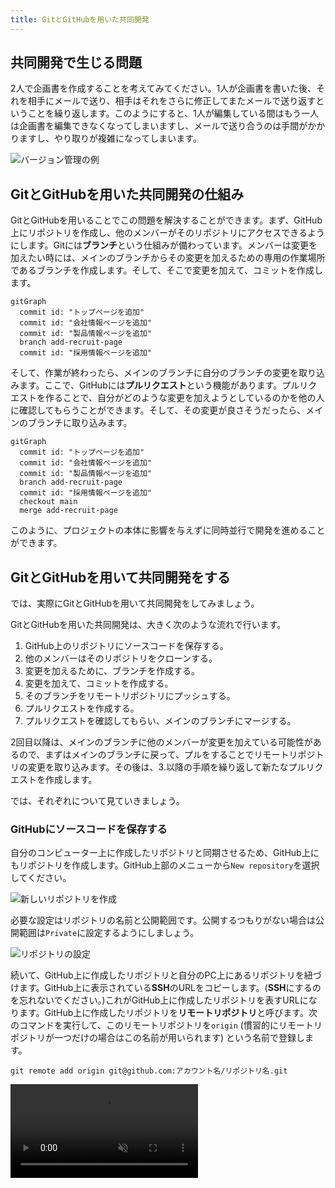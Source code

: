 ```yaml
---
title: GitとGitHubを用いた共同開発
---
```



## 共同開発で生じる問題

2人で企画書を作成することを考えてみてください。1人が企画書を書いた後、それを相手にメールで送り、相手はそれをさらに修正してまたメールで送り返すということを繰り返します。このようにすると、1人が編集している間はもう一人は企画書を編集できなくなってしまいますし、メールで送り合うのは手間がかかりますし、やり取りが複雑になってしまいます。

![バージョン管理の例](./versioning-example.png)

## GitとGitHubを用いた共同開発の仕組み

GitとGitHubを用いることでこの問題を解決することができます。まず、GitHub上にリポジトリを作成し、他のメンバーがそのリポジトリにアクセスできるようにします。Gitには**ブランチ**という仕組みが備わっています。メンバーは変更を加えたい時には、メインのブランチからその変更を加えるための専用の作業場所であるブランチを作成します。そして、そこで変更を加えて、コミットを作成します。

```mermaid
gitGraph
  commit id: "トップページを追加"
  commit id: "会社情報ページを追加"
  commit id: "製品情報ページを追加"
  branch add-recruit-page
  commit id: "採用情報ページを追加"
```

そして、作業が終わったら、メインのブランチに自分のブランチの変更を取り込みます。ここで、GitHubには**プルリクエスト**という機能があります。プルリクエストを作ることで、自分がどのような変更を加えようとしているのかを他の人に確認してもらうことができます。そして、その変更が良さそうだったら、メインのブランチに取り込みます。

```mermaid
gitGraph
  commit id: "トップページを追加"
  commit id: "会社情報ページを追加"
  commit id: "製品情報ページを追加"
  branch add-recruit-page
  commit id: "採用情報ページを追加"
  checkout main
  merge add-recruit-page
```

このように、プロジェクトの本体に影響を与えずに同時並行で開発を進めることができます。

## GitとGitHubを用いて共同開発をする

では、実際にGitとGitHubを用いて共同開発をしてみましょう。

GitとGitHubを用いた共同開発は、大きく次のような流れで行います。

1. GitHub上のリポジトリにソースコードを保存する。
1. 他のメンバーはそのリポジトリをクローンする。
1. 変更を加えるために、ブランチを作成する。
1. 変更を加えて、コミットを作成する。
1. そのブランチをリモートリポジトリにプッシュする。
1. プルリクエストを作成する。
1. プルリクエストを確認してもらい、メインのブランチにマージする。

2回目以降は、メインのブランチに他のメンバーが変更を加えている可能性があるので、まずはメインのブランチに戻って、プルをすることでリモートリポジトリの変更を取り込みます。その後は、3.以降の手順を繰り返して新たなプルリクエストを作成します。

では、それぞれについて見ていきましょう。

### GitHubにソースコードを保存する

自分のコンピューター上に作成したリポジトリと同期させるため、GitHub上にもリポジトリを作成します。GitHub上部のメニューから`New repository`を選択してください。

![新しいリポジトリを作成](new-repository.png)

必要な設定はリポジトリの名前と公開範囲です。公開するつもりがない場合は公開範囲は`Private`に設定するようにしましょう。

![リポジトリの設定](./repository-settings.png)

続いて、GitHub上に作成したリポジトリと自分のPC上にあるリポジトリを紐づけます。GitHub上に表示されている**SSH**のURLをコピーします。(**SSH**にするのを忘れないでください。)これがGitHub上に作成したリポジトリを表すURLになります。GitHub上に作成したリポジトリを**リモートリポジトリ**と呼びます。次のコマンドを実行して、このリモートリポジトリを`origin` (慣習的にリモートリポジトリが一つだけの場合はこの名前が用いられます) という名前で登録します。

```shell
git remote add origin git@github.com:アカウント名/リポジトリ名.git
```

<video src={addRemoteRepositoryVideo} muted controls />

登録が完了したら、`origin`として登録したリモートリポジトリにコミットを送信します。この操作を**プッシュ**と呼びます。プッシュをするには、`Pull, Push`>`Push to...`>`origin`を押します。

<video src={pushChangesVideo} muted controls />

GitHubを開いているブラウザを更新して、プログラムが反映されていることを確認したら完了です。

:::info[`git push`コマンド]

`git push`コマンドを使うことで、コマンドラインから、プッシュをすることもできます。

```shell
git push origin main
```

このコマンドの`main`というのは、メインのブランチの名前です。

![コマンドラインでのプッシュ](./push-changes-with-cli.png)

:::

### リポジトリをクローンする

自分が作成したリポジトリであれば、そのまま変更を加えることができますが、他の人が作成したリポジトリに変更を加える場合は、まずは自分のPC上にそのリポジトリをクローンする必要があります。**クローン**するとは、リモートリポジトリを自分のPC上に複製することです。

他の人が作成したリポジトリに変更を加える場合は、権限を与えてもらってからそのリポジトリをクローンしましょう。

クローンするリモートリポジトリの**SSH**のURLをコピーして、次のコマンドを実行してください。その後、クローンしたリポジトリをVS Codeで開いてください。

```shell
git clone git@github.com:アカウント名/リポジトリ名.git
```

<video src={cloneRepositoryVideo} muted controls />

### ブランチを作成する

```mermaid
gitGraph
  commit id: "既存のコミット1"
  commit id: "既存のコミット2"
  branch "ブランチ名"
  commit id: "新たな変更"
```

まずは、メインのブランチから今回の作業専用のブランチを作成しましょう。左下の`main`というボタンをクリックして、`Create new branch from...`を選択します。次に、分岐元のブランチである`main`を選択します。最後に、新しいブランチの名前を入力します。新しいブランチの名前には、今回加えたい変更の内容を表す名前をつけましょう。左下の表示が`main`から新しいブランチの名前に変わったことを確認してください。

<video src={createNewBranchVideo} muted controls />

:::info[`git switch`コマンド]

ブランチの作成をコマンドラインから行うこともできます。

まずは、現在いるブランチを確認してみましょう。ターミナルで`git branch`コマンドを実行してください。

```shell
$ git branch
* main
```

ここで、`*`から始まっているのが、現在いるブランチです。`main`となっているはずです。

`git switch`コマンドを使うことで、ブランチを切り替えることができます。切り替え先のブランチが存在しない場合`-c`というオプションをつけることで、新しいブランチを作成して切り替えることができます。

```shell
git switch -c 新しいブランチ名
```

現在いるブランチを確認すると、`*`が移動しているはずです。

```shell
$ git branch
* 新しいブランチ名
  main
```

<video src={createNewBranchWithCliVideo} muted controls />

:::

### 変更を加えてコミットを作成する

変更を加えて、コミットを作成しましょう。必要に応じて、コミットの履歴やコミットの差分を確認してください。

### リモートリポジトリにプッシュする

変更を加えたのは、自分のPC上のリポジトリです。そのため、リモートリポジトリにその変更を反映させる必要があります。新しく作ったブランチをリモートリポジトリにプッシュします。

<video src={pushNewBranchVideo} muted controls />

:::info

コマンドラインからプッシュするには、次のコマンドを実行します。

```shell
git push origin ブランチ名
```

:::

### プルリクエストを作成する

次に変更をメインのブランチに反映します。GitHubのプルリクエストという機能を使うことで、簡単に変更の内容を他の人に確認してもらい、メインのブランチに反映することができます。

GitHubを開き`Pull requests`を開いてください。

![プルリクエストを作成](./pull-requests-tab.png)

`New pull request`を押してください。

![ブランチ選択前](./compare-changes.png)

`compare`と書いてある方のブランチを変更して、さきほど作成したブランチを選択してください。

![ブランチ選択後](./comparing-changes.png)

`Create pull request`を押してください。

![プルリクエストの作成](./create-pull-request.png)

確認画面が出るので、コメントを書いて`Create pull request`を押してください。これで、プルリクエストを作成することができました。

<video src={createPullRequestVideo} muted controls />

### マージする

```mermaid
gitGraph
  commit id: "既存のコミット1"
  commit id: "既存のコミット2"
  branch "ブランチ名"
  commit id: "新たな変更"
  checkout main
  merge "ブランチ名"
```

メインのブランチと変更を加えたブランチとの差分は、`Files changed`タブから確認できます。変更が良さそうだったら、`Merge pull request`を押してください。これで、メインのブランチに変更を加えたブランチを**マージ**することができます。マージとは、あるブランチと別のブランチとを統合することです。

マージしたら、不要になったブランチは`Delete branch`を押して削除しておきましょう。

![プルリクエストをマージ](./merge-pull-request.png)

<video src={mergePullRequestVideo} muted controls />

### 新たなプルリクエストを作成する

これ以降プルリクエストを作る場合は、リモートリポジトリのメインのブランチに他の人が変更を加えている可能性があるため、`main`ブランチに戻って、リモートリポジトリから新たな変更を**プル**しましょう。プルするとは、自分のPC上にリモートリポジトリの変更を取り込むことです。その後は、今までと同様に新しいブランチを作成して進めていきます。

リモートリポジトリの変更をプルするには、`Pull, Push`>`Pull from...`>`origin/main`を押します。

<video src={pullBranchVideo} muted controls />

:::info

コマンドラインからプルするには、次のコマンドを実行します。

```shell
git pull origin main
```

![コマンドラインでのプル](./pull-branch-with-cli.png)

:::

## 演習問題

Gitを用いたバージョン管理の練習問題で、学部一覧ページを作成しました。このリポジトリをGitHubに保存して、各学部のウェブサイトのURLを追加するプルリクエストを作成してください。

![学部一覧ページ](./faculties-with-link.png)

### 手順1

GitHubのリポジトリにソースコードを保存しましょう。

<Answer>

<video src={step1Video} muted controls />

</Answer>

### 手順2

ブランチを作成しましょう。

<Answer>

<video src={step2Video} muted controls />

</Answer>

### 手順3

学部一覧ページに各学部のウェブサイトのURLを追加して、ステージをしてコミットを作成しましょう。

<Answer>

<video src={step3Video} muted controls />

```html
<!doctype html>
<html lang="ja">
  <head>
    <meta charset="utf-8" />
    <title>学部一覧</title>
  </head>
  <body>
    <h1>学部一覧</h1>
    <ul>
      <li><a href="https://www.j.u-tokyo.ac.jp/">法学部</a></li>
      <li><a href="https://www.m.u-tokyo.ac.jp/">医学部</a></li>
      <li><a href="https://www.t.u-tokyo.ac.jp/foe">工学部</a></li>
      <li><a href="https://www.l.u-tokyo.ac.jp/">文学部</a></li>
      <li><a href="https://www.s.u-tokyo.ac.jp/ja">理学部</a></li>
      <li><a href="https://www.a.u-tokyo.ac.jp/">農学部</a></li>
      <li><a href="https://www.e.u-tokyo.ac.jp/">経済学部</a></li>
      <li><a href="https://www.c.u-tokyo.ac.jp/">教養学部</a></li>
      <li><a href="https://www.p.u-tokyo.ac.jp/">教育学部</a></li>
      <li><a href="https://www.f.u-tokyo.ac.jp/">薬学部</a></li>
    </ul>
  </body>
</html>
```

</Answer>

### 手順4

ブランチをリモートリポジトリにプッシュしましょう。

<Answer>

<video src={step4Video} muted controls />

</Answer>

### 手順5

プルリクエストを作成しましょう。

<Answer>

<video src={step5Video} muted controls />

</Answer>

### 手順6

差分を確認して、プルリクエストをマージしましょう。

<Answer>

<video src={step6Video} muted controls />

</Answer>
